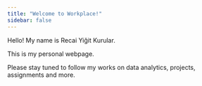 ```yaml
---
title: "Welcome to Workplace!"
sidebar: false 
---
```


Hello! My name is Recai Yiğit Kurular.

This is my personal webpage.

Please stay tuned to follow my works on data analytics, projects, assignments and more.
